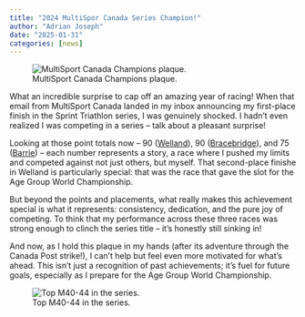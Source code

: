 ```yaml
---
title: "2024 MultiSpor Canada Series Champion!"
author: "Adrian Joseph"
date: "2025-01-31"
categories: [news]
---
```


![MultiSport Canada Champions plaque.](img/cover.png)

What an incredible surprise to cap off an amazing year of racing! When that email from MultiSport Canada landed in my inbox announcing my first-place finish in the Sprint Triathlon series, I was genuinely shocked. I hadn't even realized I was competing in a series – talk about a pleasant surprise!

Looking at those point totals now – 90 ([Welland](/posts/2024-06-23_WELLAND_ROSE_CITY_SPRINT_TRIATHLON/index.qmd)), 90 ([Bracebridge](/posts/2024-07-07_BRACEBRIDGE_SPRINT_TRIATHLON/index.qmd)), and 75 ([Barrie](/posts/2024-08-11_BARRIE_SPRINT_TRIATHLON/index.qmd)) – each number represents a story, a race where I pushed my limits and competed against not just others, but myself. That second-place finishe in Welland is particularly special: that was the race that gave the slot for the Age Group World Championship.

But beyond the points and placements, what really makes this achievement special is what it represents: consistency, dedication, and the pure joy of competing. To think that my performance across these three races was strong enough to clinch the series title – it's honestly still sinking in!

And now, as I hold this plaque in my hands (after its adventure through the Canada Post strike!), I can't help but feel even more motivated for what's ahead. This isn't just a recognition of past achievements; it's fuel for future goals, especially as I prepare for the Age Group World Championship.

![Top M40-44 in the series.](img/top3.png)

